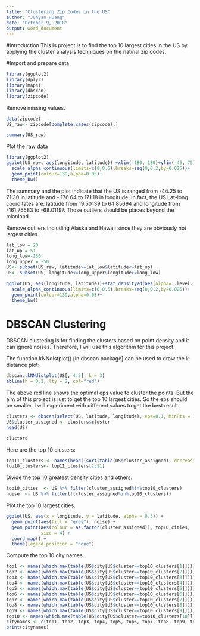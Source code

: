 ```yaml
---
title: "Clustering Zip Codes in the US"
author: "Junyan Huang"
date: "October 9, 2018"
output: word_document
---
```


#Introduction
This is project is to find the top 10 largest cities in the US by applying the cluster analysis techniques on the natinal zip codes.

#Import and prepare data
```r
library(ggplot2)
library(dplyr)
library(maps)
library(dbscan)
library(zipcode)
```

Remove missing values.
```r
data(zipcode)
US_raw<- zipcode[complete.cases(zipcode),]
```

```r
summary(US_raw)
```

Plot the raw data
```r
library(ggplot2)
ggplot(US_raw, aes(longitude, latitude)) +xlim(-180, 180)+ylim(-45, 75)+stat_density2d(aes(alpha=..level..), geom="polygon") +
  scale_alpha_continuous(limits=c(0,0.5),breaks=seq(0,0.2,by=0.025))+
  geom_point(colour=139,alpha=0.05)+
  theme_bw()
```

The summary  and the plot indicate that the US is ranged from -44.25 to 71.30 in latitude and - 176.64 to 171.18 in longitude. In fact, the US Lat-long coorditates are: latitude from 19.50139 to 64.85694 and longitude from -161.75583 to -68.01197. Those outliers should be places beyond the mianland. 

Remove outliers including Alaska and Hawaii since they are obviously not largest cities.
```r
lat_low = 20
lat_up = 51
long_low=-150
long_upper = -50
US<- subset(US_raw, latitude>=lat_low&latitude<=lat_up)
US<- subset(US, longitude<=long_upper&longitude>=long_low)
```

```r
ggplot(US, aes(longitude, latitude))+stat_density2d(aes(alpha=..level..), geom="polygon") +
  scale_alpha_continuous(limits=c(0,0.5),breaks=seq(0,0.2,by=0.025))+
  geom_point(colour=139,alpha=0.05)+
  theme_bw()
```

# DBSCAN Clustering
DBSCAN clustering is for finding the clusters based on point density and it can ignore noises. Therefore, I will use this algorithm for this project.

The function kNNdistplot() [in dbscan package] can be used to draw the k-distance plot:
```r
dbscan::kNNdistplot(US[, 4:5], k = 3)
abline(h = 0.2, lty = 2, col="red")
```

The above red line shows the optimal eps value to cluster the points. But the aim of this project is just to get the top 10 largest cities. So the eps should be smaller. I will experiment with different values to get the best result.

```r
clusters <- dbscan(select(US, latitude, longitude), eps=0.1, MinPts = 15)
US$cluster_assigned <- clusters$cluster
head(US)
```

```r
clusters
```

Here are the top 10 clusters:
```r
top11_clusters <- names(head((sort(table(US$cluster_assigned), decreasing = TRUE)), 11))
top10_clusters<- top11_clusters[2:11]
```


Divide the top 10 greatest density cities and others.
```r
top10_cities  <- US %>% filter(cluster_assigned%in%top10_clusters)
noise  <- US %>% filter(!(cluster_assigned%in%top10_clusters))
```

Plot the top 10 largest cities.
```r
ggplot(US, aes(x = longitude, y = latitude, alpha = 0.5)) + 
  geom_point(aes(fill = "grey"), noise) +
  geom_point(aes(colour = as.factor(cluster_assigned)), top10_cities,
             size = 4) +
  coord_map() +
  theme(legend.position = "none")
```

Compute the top 10 city names
```r
top1 <- names(which.max(table(US$city[US$cluster==top10_clusters[1]])))
top2 <- names(which.max(table(US$city[US$cluster==top10_clusters[2]])))
top3 <- names(which.max(table(US$city[US$cluster==top10_clusters[3]])))
top4 <- names(which.max(table(US$city[US$cluster==top10_clusters[4]])))
top5 <- names(which.max(table(US$city[US$cluster==top10_clusters[5]])))
top6 <- names(which.max(table(US$city[US$cluster==top10_clusters[6]])))
top7 <- names(which.max(table(US$city[US$cluster==top10_clusters[7]])))
top8 <- names(which.max(table(US$city[US$cluster==top10_clusters[8]])))
top9 <- names(which.max(table(US$city[US$cluster==top10_clusters[9]])))
top10 <- names(which.max(table(US$city[US$cluster==top10_clusters[10]])))
citynames <- c(top1, top2, top3, top4, top5, top6, top7, top8, top9, top10)
print(citynames)
```

